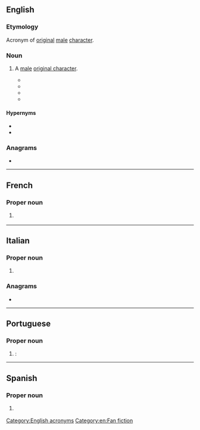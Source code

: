 ==English==

===Etymology===
Acronym of [[original]] [[male]] [[character]].

===Noun===
{{en-noun}}

# {{lb|en|fandom slang}} A [[male]] [[original character]].
#* {{quote-newsgroup|lang=en|date=28 September 1999|author=
Sigrid H.|title=NEW: Wonder Of Wonders/speechification/Laura/Karmen|url=https://groups.google.com/forum/#!original/alt.startrek.creative.erotica.moderated/gkbYBDYooXw/ftmL3LC7raEJ|newsgroup=alt.startrek.creative.erotica.moderated|passage=OTOH, if an OFC or '''OMC''' is written to further the story, well, if you can make me believe it, congratulations.}}
#* {{quote-newsgroup|lang=en|date=2 January 2000|author=
Shomeret|title=My Favorite HL Fics of 1999|url=https://groups.google.com/forum/#!original/alt.tv.highlander.creative/lElxZ_RlaE0/AqpLnh-0wQkJ|newsgroup=alt.tv.highlander.creative|passage=It involves archaeology, the mysterious death of an immortal and the development of a menage a trois between Mac, Methos and a very well developed '''OMC'''.}}
#* {{quote-newsgroup|lang=en|date=8 August 2004|author=
Jillun|title=Re: What ratings are acceptible here?|url=https://groups.google.com/forum/#!original/alt.tv.buffy-v-slayer.creative/tRwqfTnOC_I/prZaOkjIVXIJ|newsgroup=alt.tv.buffy-v-slayer.creative|passage=However, especially in the Romeo and Juliet cases, they go all fan-wanky and the stories don't have the effectiveness because you recognize them as simply efforts to make a way to keep R & J alive if not happy together (often by the introduction of an OFC or '''OMC''' to replace the other character in another's life).}}
#* {{seemoreCites|lang=en}}

====Hypernyms====
* {{l|en|original character}}
* {{l|en|OC}}

===Anagrams===
* {{anagrams|en|a=cmo|.com|CMO|COM|Com.|MCO|MOC|com|com-|moc}}

[[Category:English acronyms]]
[[Category:en:Fan fiction]]

----

==French==

===Proper noun===
{{fr-proper noun}}

# {{initialism of|Organisation mondiale du commerce|lang=fr}} {{gloss|[[WTO]] ([[World Trade Organization]])}}

----

==Italian==

===Proper noun===
{{it-proper noun|f}}

# {{initialism of|Organizzazione Mondiale del Commercio|lang=it}} {{gloss|[[WTO]] ([[World Trade Organization]])}}

===Anagrams===
* {{l|it|com'}}

----

==Portuguese==

===Proper noun===
{{pt-proper noun|f}}

# {{acronym of|Organização Mundial do Comércio|lang=pt|nodot=1}}: {{l|en|WTO}}

----

==Spanish==

===Proper noun===
{{es-proper noun|f}}

# {{initialism of|[[w:es:Organización Mundial de Comercio|Organización Mundial de Comercio]]|lang=es}} {{gloss|[[WTO]] ([[World Trade Organization]])}}